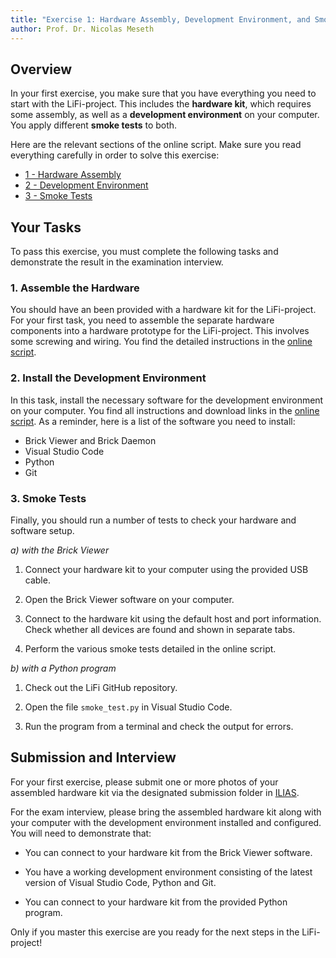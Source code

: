 ```yaml
---
title: "Exercise 1: Hardware Assembly, Development Environment, and Smoke Test"
author: Prof. Dr. Nicolas Meseth
---
```


## Overview

In your first exercise, you make sure that you have everything you need to start with the LiFi-project. This includes the **hardware kit**, which requires some assembly, as well as a **development environment** on your computer. You apply different **smoke tests** to both.

Here are the relevant sections of the online script. Make sure you read everything carefully in order to solve this exercise:

- [1 - Hardware Assembly](https://lifi.datalit.de/lifi-project/hardware-assembly)
- [2 - Development Environment](https://lifi.datalit.de/lifi-project/development-environment)
- [3 - Smoke Tests](https://lifi.datalit.de/lifi-project/smoke-tests)

## Your Tasks

To pass this exercise, you must complete the following tasks and demonstrate the result in the examination interview.

### 1. Assemble the Hardware

You should have an been provided with a hardware kit for the LiFi-project. For your first task, you need to assemble the separate hardware components into a hardware prototype for the LiFi-project. This involves some screwing and wiring. You find the detailed instructions in the [online script](https://lifi.datalit.de/lifi-project/hardware-assembly).

### 2. Install the Development Environment

In this task, install the necessary software for the development environment on your computer. You find all instructions and download links in the [online script](https://lifi.datalit.de/lifi-project/development-environment). As a reminder, here is a list of the software you need to install:

-   Brick Viewer and Brick Daemon
-   Visual Studio Code
-   Python
-   Git

### 3. Smoke Tests

Finally, you should run a number of tests to check your hardware and software setup.

*a) with the Brick Viewer*

1.  Connect your hardware kit to your computer using the provided USB cable.

2.  Open the Brick Viewer software on your computer.

3.  Connect to the hardware kit using the default host and port information. Check whether all devices are found and shown in separate tabs.

4.  Perform the various smoke tests detailed in the online script.

*b) with a Python program*

1.  Check out the LiFi GitHub repository.

2.  Open the file `smoke_test.py` in Visual Studio Code.

3.  Run the program from a terminal and check the output for errors.

## Submission and Interview

For your first exercise, please submit one or more photos of your assembled hardware kit via the designated submission folder in [ILIAS](https://lms.hs-osnabrueck.de).

For the exam interview, please bring the assembled hardware kit along with your computer with the development environment installed and configured. You will need to demonstrate that:

-   You can connect to your hardware kit from the Brick Viewer software.

-   You have a working development environment consisting of the latest version of Visual Studio Code, Python and Git.

-   You can connect to your hardware kit from the provided Python program.

Only if you master this exercise are you ready for the next steps in the LiFi-project!